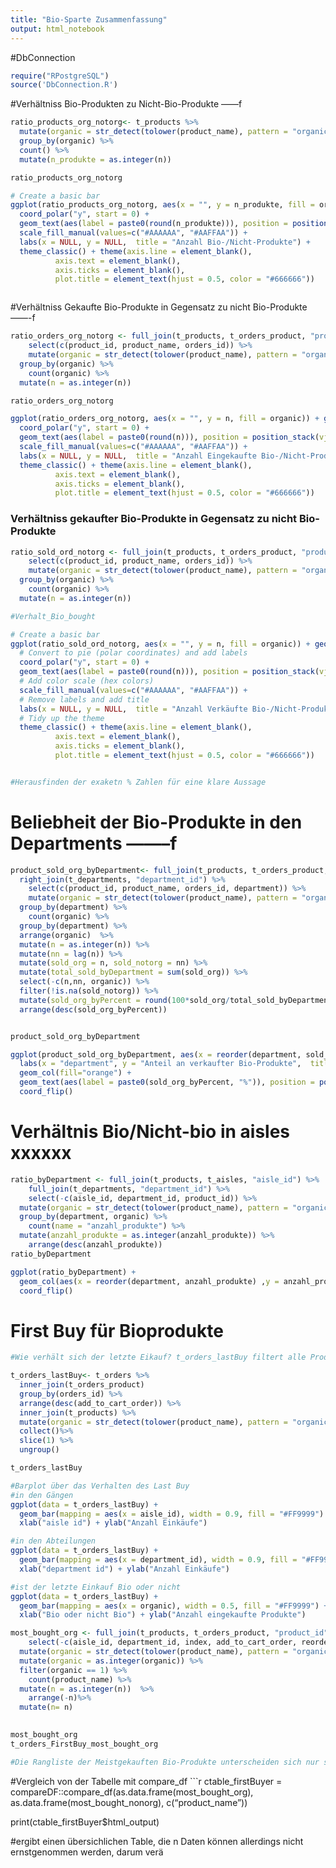 ```yaml
---
title: "Bio-Sparte Zusammenfassung"
output: html_notebook
---
```

#DbConnection
```r
require("RPostgreSQL")
source('DbConnection.R')
```

#Verhältniss Bio-Produkten zu Nicht-Bio-Produkte ------f
```r
ratio_products_org_notorg<- t_products %>%
  mutate(organic = str_detect(tolower(product_name), pattern = "organic")) %>%
  group_by(organic) %>%
  count() %>%
  mutate(n_produkte = as.integer(n))

ratio_products_org_notorg

# Create a basic bar
ggplot(ratio_products_org_notorg, aes(x = "", y = n_produkte, fill = organic)) + geom_bar(stat = "identity", width = 1) +
  coord_polar("y", start = 0) + 
  geom_text(aes(label = paste0(round(n_produkte))), position = position_stack(vjust = 0.5)) + 
  scale_fill_manual(values=c("#AAAAAA", "#AAFFAA")) +
  labs(x = NULL, y = NULL,  title = "Anzahl Bio-/Nicht-Produkte") +
  theme_classic() + theme(axis.line = element_blank(),
          axis.text = element_blank(),
          axis.ticks = element_blank(),
          plot.title = element_text(hjust = 0.5, color = "#666666"))



```

#Verhältniss Gekaufte Bio-Produkte in Gegensatz zu nicht Bio-Produkte -------f
```r
ratio_orders_org_notorg <- full_join(t_products, t_orders_product, "product_id") %>%
	select(c(product_id, product_name, orders_id)) %>%
	mutate(organic = str_detect(tolower(product_name), pattern = "organic")) %>%
  group_by(organic) %>%
	count(organic) %>%
  mutate(n = as.integer(n))

ratio_orders_org_notorg

ggplot(ratio_orders_org_notorg, aes(x = "", y = n, fill = organic)) + geom_bar(stat = "identity", width = 1) +
  coord_polar("y", start = 0) + 
  geom_text(aes(label = paste0(round(n))), position = position_stack(vjust = 0.5)) + 
  scale_fill_manual(values=c("#AAAAAA", "#AAFFAA")) +
  labs(x = NULL, y = NULL,  title = "Anzahl Eingekaufte Bio-/Nicht-Produkte") +
  theme_classic() + theme(axis.line = element_blank(),
          axis.text = element_blank(),
          axis.ticks = element_blank(),
          plot.title = element_text(hjust = 0.5, color = "#666666"))  
```

### Verhältniss gekaufter Bio-Produkte in Gegensatz zu nicht Bio-Produkte
```r
ratio_sold_ord_notorg <- full_join(t_products, t_orders_product, "product_id") %>%
	select(c(product_id, product_name, orders_id)) %>%
	mutate(organic = str_detect(tolower(product_name), pattern = "organic")) %>%
  group_by(organic) %>%
	count(organic) %>%
  mutate(n = as.integer(n))

#Verhalt_Bio_bought

# Create a basic bar
ggplot(ratio_sold_ord_notorg, aes(x = "", y = n, fill = organic)) + geom_bar(stat = "identity", width = 1) +
  # Convert to pie (polar coordinates) and add labels
  coord_polar("y", start = 0) + 
  geom_text(aes(label = paste0(round(n))), position = position_stack(vjust = 0.5)) + 
  # Add color scale (hex colors)
  scale_fill_manual(values=c("#AAAAAA", "#AAFFAA")) +
  # Remove labels and add title
  labs(x = NULL, y = NULL,  title = "Anzahl Verkäufte Bio-/Nicht-Produkte") +
  # Tidy up the theme
  theme_classic() + theme(axis.line = element_blank(),
          axis.text = element_blank(),
          axis.ticks = element_blank(),
          plot.title = element_text(hjust = 0.5, color = "#666666"))


#Herausfinden der exaketn % Zahlen für eine klare Aussage

```

# Beliebheit der Bio-Produkte in den Departments --------f
```r
product_sold_org_byDepartment<- full_join(t_products, t_orders_product, "product_id") %>%
  right_join(t_departments, "department_id") %>%
	select(c(product_id, product_name, orders_id, department)) %>%
	mutate(organic = str_detect(tolower(product_name), pattern = "organic")) %>%
  group_by(department) %>%
	count(organic) %>%
  group_by(department) %>%
  arrange(organic)  %>%
  mutate(n = as.integer(n)) %>%
  mutate(nn = lag(n)) %>%
  mutate(sold_org = n, sold_notorg = nn) %>%
  mutate(total_sold_byDepartment = sum(sold_org)) %>%
  select(-c(n,nn, organic)) %>%
  filter(!is.na(sold_notorg)) %>%
  mutate(sold_org_byPercent = round(100*sold_org/total_sold_byDepartment, digits = 2)) %>%
  arrange(desc(sold_org_byPercent))


product_sold_org_byDepartment

ggplot(product_sold_org_byDepartment, aes(x = reorder(department, sold_org_byPercent), y = sold_org_byPercent)) +
  labs(x = "department", y = "Anteil an verkaufter Bio-Produkte",  title = "Prozentanzahl gekaufte Bio-Produkte per Department") +
  geom_col(fill="orange") +
  geom_text(aes(label = paste0(sold_org_byPercent, "%")), position = position_stack(vjust = 0.5)) + 
  coord_flip()
```

# Verhältnis Bio/Nicht-bio in aisles  xxxxxx
```r
ratio_byDepartment <- full_join(t_products, t_aisles, "aisle_id") %>%
	full_join(t_departments, "department_id") %>%
	select(-c(aisle_id, department_id, product_id)) %>%
  mutate(organic = str_detect(tolower(product_name), pattern = "organic")) %>%
  group_by(department, organic) %>%
	count(name = "anzahl_produkte") %>%
  mutate(anzahl_produkte = as.integer(anzahl_produkte)) %>%
	arrange(desc(anzahl_produkte))
ratio_byDepartment

ggplot(ratio_byDepartment) +
  geom_col(aes(x = reorder(department, anzahl_produkte) ,y = anzahl_produkte, fill = organic))  +
  coord_flip()
```

# First Buy für Bioprodukte
```r
#Wie verhält sich der letzte Eikauf? t_orders_lastBuy filtert alle Produkte herraus, die sich als letztes in den Warenkrob gelegt wurden.

t_orders_lastBuy<- t_orders %>%
  inner_join(t_orders_product)
  group_by(orders_id) %>% 
  arrange(desc(add_to_cart_order)) %>%
  inner_join(t_products) %>%
  mutate(organic = str_detect(tolower(product_name), pattern = "organic")) %>%
  collect()%>% 
  slice(1) %>% 
  ungroup()

t_orders_lastBuy

#Barplot über das Verhalten des Last Buy
#in den Gängen
ggplot(data = t_orders_lastBuy) + 
  geom_bar(mapping = aes(x = aisle_id), width = 0.9, fill = "#FF9999") +
  xlab("aisle id") + ylab("Anzahl Einkäufe")

#in den Abteilungen 
ggplot(data = t_orders_lastBuy) + 
  geom_bar(mapping = aes(x = department_id), width = 0.9, fill = "#FF9999") +
  xlab("department id") + ylab("Anzahl Einkäufe")

#ist der letzte Einkauf Bio oder nicht
ggplot(data = t_orders_lastBuy) + 
  geom_bar(mapping = aes(x = organic), width = 0.5, fill = "#FF9999") +
  xlab("Bio oder nicht Bio") + ylab("Anzahl eingekaufte Produkte")

most_bought_org <- full_join(t_products, t_orders_product, "product_id") %>%
	select(-c(aisle_id, department_id, index, add_to_cart_order, reordered)) %>%
  mutate(organic = str_detect(tolower(product_name), pattern = "organic")) %>%
  mutate(organic = as.integer(organic)) %>%
  filter(organic == 1) %>%
	count(product_name) %>%
  mutate(n = as.integer(n))  %>%
	arrange(-n)%>%
  mutate(n= n)
  

most_bought_org
t_orders_FirstBuy_most_bought_org

#Die Rangliste der Meistgekauften Bio-Produkte unterscheiden sich nur sehr gering von der Rangliste der insgesammt Gekauften Bio-Produkte und daher Vernachlässigbar


```

#Vergleich von der Tabelle mit compare_df
```r
ctable_firstBuyer = compareDF::compare_df(as.data.frame(most_bought_org), as.data.frame(most_bought_nonorg), c("product_name"))

print(ctable_firstBuyer$html_output)


#ergibt einen übersichlichen Table, die n Daten können allerdings nicht ernstgenommen werden, darum verä

